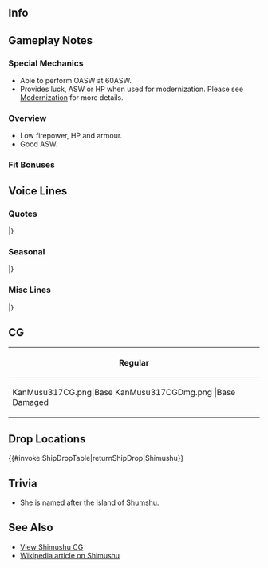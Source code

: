 ==Info==
{{KanmusuInfo|ID=317}}
{{KanmusuInfo|ID=317a}}

==Gameplay Notes==
===Special Mechanics===
* Able to perform OASW at 60ASW.
* Provides luck, ASW or HP when used for modernization. Please see [[Modernization]] for more details.

===Overview===
* Low firepower, HP and armour.
* Good ASW.

===Fit Bonuses===
{{:{{BASEPAGENAME}}/Equipment Bonuses}}
{{clear}}

==Voice Lines==
===Quotes===
{{ShipquoteHeader}}
{{ShipquoteKai
| scenario    =Introduction
| origin      =占守型海防艦1番艦、占守っす！　司令、沿岸防衛はこの占守に任せるっす。海を守る、海防艦っす。うん！
| translation =I'm the first ship of the Shimushu-class coastal defence ships, Shimushu-su. Leave the coastal defense to me commander-su. I'm the coastal defence ship that will protect the seas-su!<ref>Her verbal tic is -su (っす).</ref>
| audio       =Shimushu-Introduction.mp3
}}
{{ShipquoteKai
| scenario    =Library
| origin      =沿岸警備や北方漁場警備のために建造された甲型海防艦、その一番艦っす。千島列島最北端*1の占守島の名前をもらったっす！
平時には漁場や漁民を守るため、小さい体だけど、大事な役目も証もあったっす。戦いが厳しくなって、船団護衛や対潜哨戒にも全力っす。
全てが終わった後、みんなを連れて帰るとっても大切な役目も果たしたっす。占守、その名、きっと憶えてほしいっしゅ。
| translation =I'm the first ship of the A-class Coastal Defence Ships built for coastal and northern fishery guard duties-su.
I was named for Shimushu, the northernmost of the Kuril Islands-su. My military duties were for the sake of protecting fisheries and fishermen, and even though my body is small I had an important duty-su. During the height of the war, I was doing my best with fleet escort and anti-submarine duties-su.
Once everything is over, I'll take everyone home-su. It's a very important duty-su. Make sure you remember the name Shimushu-su.
| audio       =Shimushu-Library.mp3
}}
{{ShipquoteKai
| scenario    =Secretary 1
| origin      =しれぇー、呼んだっすか？
| translation =Commander, did you call me-su?
| audio       =Shimushu-Sec1.mp3
}}
{{ShipquoteKai
| scenario    =Secretary 2
| origin      =しむしゅしゅしゅっ～♪
| translation =I'm Shimushu-su!
| audio       =Shimushu-Sec2.mp3
}}
{{ShipquoteKai
| scenario    =Secretary 3
| origin      =はぅっ？！　司令、脅かしっこなしっす。マジなしっす！
| translation =Wha! Don't scare me commander-su. I'm serious-su.
| audio       =Shimushu-Sec3.mp3
}}
{{ShipquoteKai
| scenario    =Secretary Idle
| origin      =しれぇー、これはどうするっしゅ？　って、聞いてないっしゅぅ！　しむしゅしゅしゅっ！　もう、こっちを見るっしゅ。海防艦占守様っすよ？　んん？　んんんっ！ よ、よし、それでいいっしゅ！
| translation =What do I do about this Commander-su? Hey, you're not listening-su. It's me Shimushu-su! Hey, look over here! It's the coastal defence ship Shimushu-sama-su! Hmm? Grrrr. Ri... right, that's better-su.
| audio       =Shimushu-SecIdle.mp3
}}
{{ShipquoteKai
| scenario    =Wedding
| origin      =ふんふ～っしゅっしゅしゅ～♪　あれ、司令？　暇してるっす？　じゃぁ、クナと一緒に歌でも歌うっすか。　お？　へ？　これは何っす？　キラキラしてて、綺麗っす♪　ほぉ～、なんでかピッタリっす？！
| translation =Hmmm, hmmm, Su su-su~ Oh Commander? Are you free now-su? Then, would you like to sing songs with Kuna and me-su? Oh, eh? What's this-su? It's so sparkly and pretty-su! Oh~, it fits perfectly-su! Hmm?
| audio       =Shimushu-Wedding.mp3
}}
{{ShipquoteKai
| scenario    =Secretary (Married)
| origin      =ん、鮭缶っすか？　贅沢っしゅね～。仕方ない。占守のとっておき、開けるっしゅ！　北の海の恵み、召し上げれっす！　占守もお相伴♪　ん～、美味しいっしゅ♪
| translation =Hmmm? Is that tinned salmon-su? How luxurious Commander-su. Can't be helped, I'll open it up. Come eat the blessing of the north sea-su! I'll have some myself. Mmmmmm~ So delicious.
| audio       =Shimushu-SecMarried.mp3
}}
{{ShipquoteKai
| scenario    =Player's Score
| origin      =あ、情報っすね？待つっす。
| translation =Ah, information right-su? Wait-su.
| audio       =Shimushu-PlayerScore.mp3
}}
{{ShipquoteKai
| scenario    =Joining The Fleet
| origin      =第一海上護衛隊、占守！抜錨っす！
| translation =1st Surface Escort Division, Shimushu! Setting sail-su!
| audio       =Shimushu-JoinFleet.mp3
}}
{{ShipquoteKai
| scenario    =Equipment 1
| origin      =うおぉぉっ、いいっすね～。
| translation =Whoa~, this is good-su.
| audio       =Shimushu-Equip1.mp3
}}
{{ShipquoteKai
| scenario    =Equipment 2
| origin      =ふひひ♪　これでクナに一馬身リードっしゅ！
| translation =Ehehe. This is an important thing-su.
| audio       =Shimushu-Equip2.mp3
}}
{{ShipquoteKai
| scenario    =Equipment 3
| origin      =ん？　なんかいたっす？　気の所為っしゅ？
| translation =Hmm? Did you say something-su? Was it my imagination-su?
| audio       =Shimushu-Equip3.mp3
}}
{{ShipquoteKai
| scenario    =Supply
| origin      =えへへ〜ありがとうっす。
| translation =Ehehe~ Thanks-su.
| audio       =Shimushu-Supply.mp3
}}
{{ShipquoteKai
| scenario    =Docking (Minor)
| origin      =あ痛ぁ～、お風呂直行っすぅ…。
| translation =Ow~ I'm going into the bath-su.
| audio       =Shimushu-DockingMinor.mp3
}}
{{ShipquoteKai
| scenario    =Docking (Major)
| origin      =しれぇー、ちょっとお休みもらうっしゅ…。
| translation =I'm going to take a short rest commander-su.
| audio       =Shimushu-DockingMajor.mp3
}}
{{ShipquoteKai
| scenario    =Construction
| origin      =新戦力、完成っす！　うひひっ♪
| translation =More fighting power has been completed-su! Ehehe~
| audio       =Shimushu-Construction.mp3
}}
{{ShipquoteKai
| scenario    =Return From Sortie
| origin      =しれぇー、艦隊戻ってきたっす。ふぅ…。
| translation =Commander! The fleet has returned-su. Whew~
| audio       =Shimushu-SortieReturn.mp3
}}
{{ShipquoteKai
| scenario    =Starting A Sortie
| origin      =ほら、クナ。しっかり付いてくるっす。艦隊、出撃っしゅ！
| translation =Hey Kuna, follow me properly-su. Fleet, sortie-su!<ref>Kuna refers to her sister ship [[Kunashiri]].</ref>
| audio       =Shimushu-Sortie.mp3
}}
{{ShipquoteKai
| scenario    =Starting A Battle
| origin      =	て、敵っす！　やばいっす～！
| translation =The... enemy-su! This is bad-su!
| audio       =Shimushu-BattleStart.mp3
}}
{{ShipquoteKai
| scenario    =Attack
| origin      =てぇ～っ！　てぇ～っ！
| translation =Fire! Fire~!
| audio       =Shimushu-Attack.mp3
}}
{{ShipquoteKai
| scenario    =Night Battle Attack
| origin      =負っけるかー！　てぇー！
| translation =Like I'll lose! Fire!
| audio       =Shimushu-NightAttack.mp3
}}
{{ShipquoteKai
| scenario    =Night Battle
| origin      =	深追いは禁物っす。でも、仕留めるっすよ！
| translation =Chasing them too far is prohibited-su. But, we'll do it anyway-su!
| audio       =Shimushu-NightBattle.mp3
}}
{{ShipquoteKai
| scenario    =MVP
| origin      =	あっ、どもっす。占守、一番？　っす？　…大湊のみんな、見てたっす？　見てたっすか！？
| translation =Ah, hello. I'm number one-su? Did you see that everyone-su? Did you see-su?
| audio       =Shimushu-MVP.mp3
}}
{{ShipquoteKai
| scenario    =Minor Damage 1
| origin      =あぁぁっ！
| translation =Ahhhh!
| audio       =Shimushu-MinorDamage1.mp3
}}
{{ShipquoteKai
| scenario    =Minor Damage 2
| origin      =しむ…しむ…しゅしゅしゅ～…。
| translation =I'm...Shi...musu-su...
| audio       =Shimushu-MinorDamage2.mp3
}}
{{ShipquoteKai
| scenario    =Major Damage
| origin      =ふっしゅ～…ちょっと、やばいっす。
| translation =Wheeew~ This is a bit bad...
| audio       =Shimushu-MajorDamage.mp3
}}
{{ShipquoteKai
| scenario    =Sunk
| origin      =えぇ？　えぇぇ？　うそぉ～…沈むとかって、聞いてないっしゅ～…
| translation =Eh? Eh!? It can't be... I didn't hear... that I'd be sinking...
| audio       =Shimushu-Sinking.mp3
}}
|}<references/>

===Seasonal===
{{SeasonalHeaderOld}}
{{SeasonalQuote
|scenario = [[Seasonal/Rainy_Season_2017|Rainy Season 2017]]
|origin = くなぁ、今日も雨っす。…で、あれ？何しってるっす？なかなか器用っす。司令の縫いぐるみっすか？あぁ、なんで睨んでるっす？違うっす？
|translation =	It’s raining again today, Kuna-su. …Uh, huh? What are you doing-su? That’s pretty well made. Is it a doll of the commander-su? Ah, why are you glaring at me-su? Am I wrong-su?
|audio = Shimushu_Rainy_Season_Sec1_2017.mp3
|notes = 
}}
{{SeasonalQuote
|scenario = [[Seasonal/Early_Summer_2017|Early Summer 2017]]
|origin = クナ、夏の準備はバッチリっす？えぇ、まだ悩んでるっすか？海防艦は思いっきりが大事っすよ！そうっす！それでいいっす！
|translation =	Are you done with your summer preparations-su, Kuna? Eh, you’re still thinking about it-su? The most important thing for coastal defense boats is to be decisive-su! Yes-su! Just like that-su!
|audio = Shimushu_Sec1_Summer_2017.mp3
|notes = 
}}
{{SeasonalQuote
|scenario = [[Seasonal/Autumn_2017|Autumn 2017]]
|origin = がぁー！秋っす！秋祭りっす！占守すっす！クナ、ガキ、ハチ、盛り上がるっすよ！いざ、鎮守府秋祭りに突撃っす！
|translation =	Gaaah! It’s autumn-su! It’s the autumn festival-su! Shimushusussu! Kuna, Gaki, Hachi; let’s get into the mood! Now it’s time to charge into the Naval Base Autumn Festival-su!<ref>Refering to her sister ships Kunashiri, Ishigaki and Hachijou.</ref>
|audio = Shimushu_Autumn_2017_Sec1.mp3
|notes = 
}}
{{SeasonalQuote
|scenario = [[Seasonal/Saury_2017|Saury Festival 2017]]
|origin = よーし！漁業保護、漁業支援っすね！超ぉ任せるっすよ！海防艦の出番じゃないっすか！クナ、こうしちゃ居られないっす！抜錨っす！
|translation =	Alriiight! It’s time to support and protect the fisheries-su! Leave everything to me-su! It’s time for the coastal defense ships to shine-su! I can’t wait any longer, Kuna! Setting sail-su!
|audio = Shimushu_Sec1_Saury_2017.mp3
|notes = 
}}
{{SeasonalQuote
|scenario = [[Seasonal/Christmas_2017|Christmas 2017]]
|origin = メリークリスマっす！司令ぃ、食べてるっす？もっと沢山食べるっす！かに缶も、さけ缶もあるっす！
|translation =	Merry Christmas-su! Want to have some, Commander? Eat up-su! There’s canned crab and canned salmon too-su!
|audio = Shimushu_Christmas_Sec1.mp3
|notes = 
}}
{{SeasonalQuote
|scenario = [[Seasonal/End_of_Year_2017|End of Year 2017]]
|origin = もう師走っす。一年って本当に早いっす！さあ、海防艦集合っす！大掃除、始めるっす！
|translation =	It’s already December-su. The year sure flew by-su! Now, Coastal Defence Ships, assemble-su! It’s time to start spring cleaning-su!
|audio = Shimushu_Year_End_2017_Sec1.mp3
|notes = 
}}
{{SeasonalQuote
|scenario = [[Seasonal/New_Year_2018|New Year 2018]]
|origin = 司令ぃ、 おめでとうっす！ 占守とクナたちが、新年も司令といっしょしてあげるっす！うひひぃ。
|translation =	Congratulations, Commander! We’ll be spending the next year with you too, Commander! Uhihi~
|audio = Shimushu_New_Years_2018_Sec1.mp3
|notes = 
}}
{{SeasonalQuote
|scenario = [[Seasonal/Setsubun_2018|Setsubun 2018]]
|origin = はい？セッツブーン？No, No, No!節分っすよ！せ・ツ・ブ・ン！あぁ、もう違うっす！
|translation =	Pardon? Settsubuun? No, no, no! It’s Setsubun-su! Se-tsu-bu-n! Ah, jeez, that’s still wrong-su!
|audio = Shimushu_Setsubun_2018_Sec1.mp3
|notes = 
}}
{{SeasonalQuote
|scenario = [[Seasonal/Valentine%27s_Day_2018|Valentine’s Day 2018]]
|origin = ふひひ、作ったっすよ、チョコ。ふひひ、これで司令も一ころっす。くなたちに負けんっす！
|translation =	Fuhihi, I made some chocolates. Fuhihi, now I make the commander fall for me-su. I won’t lose to Kuna and the others-su!
|audio = Shimushu_Valentines_2018_Sec_1.mp3
|notes = 
}}
{{SeasonalQuote
|scenario = [[Seasonal/White_Day_2018|White Day 2018]]
|origin = 司令、お返しありがとうっす。ちょっと自慢っす。うひひ、いっすね、お返し。うふ、うひひぃ。
|translation =	Thanks for the return gift-su, Commander. I’m a bit proud of getting one-su. Hehe, snacks are great-su. Heh, hehe.
|audio = Shimushu_White_Day_2018_Sec1.mp3
|notes = 
}}
{{SeasonalQuote
|scenario = [[Seasonal/Coming_of_Spring_2018|Coming of Spring 2018]]
|origin = お花見の季節っす！桜は素晴らしいっす！クナ、ガキ、ハチ、司令、お花見に突撃っす！ガキ、ハチ、美味しいをいっぱい作るっす！
|translation =	It’s the season for cherry blossom viewing-su! The sakura are wonderful-su! Kuna, Gaki, Hachi, Commander; let’s go cherry blossom viewing-su! Gaki, Hachi; we’ll make lots of delicious things-su!
|audio = Shimushu_Spring_2018_Sec1.mp3
|notes = 
}}
{{SeasonalQuote
|scenario = [[Seasonal/Fifth_Anniversary|5th Anniversary]]
|origin = 司令、やばいっす！五周年のお祝いっす！占守たちは一周年、艦隊は五周年っす！
|translation =	Commander, it’s amazing-su! It’s the 5th Anniversary celebration-su! It’s our 1st Anniversary and the fleet’s 5th Anniversary-su!
|audio = Shimushu_5th_Anniversary_Sec1.mp3
|notes = 
}}
{{SeasonalQuote
|scenario = [[Seasonal/Late_Autumn_2018|Late Autumn 2018]]
|origin = うひひぃ、冬っすよ。冬。でも、鎮守府の冬は、流氷も来ないし余裕っす。宗谷海峡あったりじゃこうは行かないっす。占守すっす。
|translation =	Uhihi, it's winter-su. Winter. But, winter in the Naval Base is a breeze since the drift ice doesn't come here-su. The Souya Strait will be blocked and impassable now-su. Shimushusu-su.
|audio = Shimushu_Late_Autumn_2018_Sec1.mp3
|notes = 
}}
{{SeasonalQuote
|scenario = [[Seasonal/Seventh_Anniversary|7th Anniversary]]
|origin = クナ、司令！やばすぎっす！艦隊七周年っしゅ～！占守たちは三周年、艦隊は七周年っす！！
|translation =	Kuna, Commander! This is totally insane! It's the fleet's 7th Anniversary. It's our 3rd Anniversary but the fleet's 7th!!
|audio = Shimushu_7th_Anniversary_Secretary_2.mp3
|notes = Secretary 2
}}
{{SeasonalQuote
|scenario = [[Seasonal/Eighth_Anniversary|8th Anniversary]]
|origin = クナ、ガキ、ハチ、そんで司令、やばいっす！占守たちは四周年、艦隊は八周年っしゅ！！
|translation =	Kuna, Gaki, Hachi and Commander; big news! It's our 4th Anniversary and the fleet's 8th!!
|audio = Shimushu_8th Anniversary_Secretary_1.mp3
|notes = 
}}
|}<references/>

{{clear}}

===Misc Lines===
{{SeasonalHeaderOld}}
{{SeasonalQuote
|scenario = [[Summer 2020 Event]]
|origin = やるときゃやるっす！撃って！撃ってぇ〜！ 
|translation =You gotta do what you gotta do! Fire! Fireee! 
|audio = Ship_Voice_Shimushu_Kai_Rainy-Summer_2020_Event_Friend_Fleet_1.mp3
|notes = Friend Fleet 1
}}
|}
<references/>
{{clear}}

==CG==
{| class="mw-collapsible mw-collapsed wikitable" style="width: 100%;"
!Regular
|-
|<gallery>
KanMusu317CG.png|Base
KanMusu317CGDmg.png |Base Damaged
</gallery>
|}

==Drop Locations==
{{#invoke:ShipDropTable|returnShipDrop|Shimushu}}

==Trivia==
*She is named after the island of [https://en.wikipedia.org/wiki/Shumshu Shumshu].

==See Also==
*[[Shimushu/Gallery|View Shimushu CG]]
*[[wikipedia:Japanese escort Shimushu|Wikipedia article on Shimushu]]
{{Shiplist}}